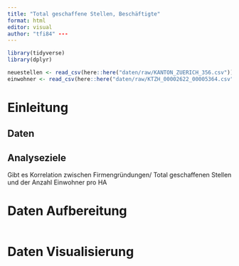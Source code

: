 ```yaml
---
title: "Total geschaffene Stellen, Beschäftigte" 
format: html 
editor: visual 
author: "tfi84" ---
---
```


```r
library(tidyverse)
library(dplyr)
```

```r
neuestellen <- read_csv(here::here("daten/raw/KANTON_ZUERICH_356.csv"))
einwohner <- read_csv(here::here("daten/raw/KTZH_00002622_00005364.csv"))
```

# Einleitung

## Daten

## Analyseziele

Gibt es Korrelation zwischen Firmengründungen/ Total geschaffenen Stellen und der Anzahl Einwohner pro HA

# Daten Aufbereitung

```r
```

# Daten Visualisierung
